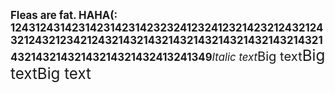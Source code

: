 <big>'''Fleas are fat. HAHA(: 124312431423142314231423232412324123214232124321243212432123421243214321432143214321432143214321432143214321432143214321432413241349'''''Italic text''</big><big><big>Big text</big><big><big>Big text</big><big>Big text</big></big></big>